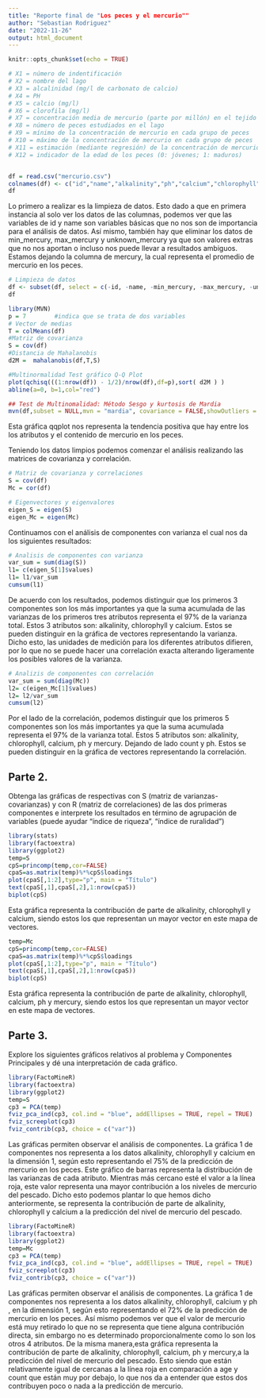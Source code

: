 ```yaml
---
title: "Reporte final de "Los peces y el mercurio""
author: "Sebastian Rodriguez"
date: "2022-11-26"
output: html_document
---
```


```r
knitr::opts_chunk$set(echo = TRUE)
```

```r
# X1 = número de indentificación
# X2 = nombre del lago
# X3 = alcalinidad (mg/l de carbonato de calcio)
# X4 = PH
# X5 = calcio (mg/l)
# X6 = clorofila (mg/l)
# X7 = concentración media de mercurio (parte por millón) en el tejido muscualar del grupo de peces estudiados en cada lago
# X8 = número de peces estudiados en el lago
# X9 = mínimo de la concentración de mercurio en cada grupo de peces
# X10 = máximo de la concentración de mercurio en cada grupo de peces
# X11 = estimación (mediante regresión) de la concentración de mercurio en el pez de 3 años (o promedio de mercurio cuando la edad no está disponible)
# X12 = indicador de la edad de los peces (0: jóvenes; 1: maduros)


df = read.csv("mercurio.csv")
colnames(df) <- c("id","name","alkalinity","ph","calcium","chlorophyll","mercury","count","min_mercury","max_mercury","unknown_mercury","age")
df
```

Lo primero a realizar es la limpieza de datos. Esto dado a que en primera instancia al solo ver los datos de las columnas, podemos ver que las variables de id y name son variables básicas que no nos son de importancia para el análisis de datos. Así mismo, también hay que eliminar los datos de min_mercury, max_mercury y unknown_mercury ya que son valores extras que no nos aportan o incluso nos puede llevar a resultados ambiguos. Estamos dejando la columna de mercury, la cual representa el promedio de mercurio en los peces.

```r
# Limpieza de datos
df <- subset(df, select = c(-id, -name, -min_mercury, -max_mercury, -unknown_mercury))
df
```

```r
library(MVN)
p = 7        #indica que se trata de dos variables
# Vector de medias
T = colMeans(df)
#Matriz de covarianza
S = cov(df)
#Distancia de Mahalanobis
d2M =  mahalanobis(df,T,S)

#Multinormalidad Test gráfico Q-Q Plot
plot(qchisq(((1:nrow(df)) - 1/2)/nrow(df),df=p),sort( d2M ) )
abline(a=0, b=1,col="red")

## Test de Multinomalidad: Método Sesgo y kurtosis de Mardia
mvn(df,subset = NULL,mvn = "mardia", covariance = FALSE,showOutliers = FALSE)
```
Esta gráfica qqplot nos representa la tendencia positiva que hay entre los los atributos y el contenido de mercurio en los peces.


Teniendo los datos limpios podemos comenzar el análisis realizando las matrices de covarianza y correlación.

```r
# Matriz de covarianza y correlaciones
S = cov(df)
Mc = cor(df)

# Eigenvectores y eigenvalores
eigen_S = eigen(S)
eigen_Mc = eigen(Mc)
```

Continuamos con el análisis de componentes con varianza el cual nos da los siguientes resultados:

```r
# Analisis de componentes con varianza
var_sum = sum(diag(S))
l1= c(eigen_S[1]$values)
l1= l1/var_sum
cumsum(l1)
```

De acuerdo con los resultados, podemos distinguir que los primeros 3 componentes son los más importantes ya que la suma acumulada de las varianzas de los primeros tres atributos representa el 97% de la varianza total. Estos 3 atributos son: alkalinity, chlorophyll y calcium. Estos se pueden distinguir en la gráfica de vectores representando la varianza. Dicho esto, las unidades de medición para los diferentes atributos difieren, por lo que no se puede hacer una correlación exacta alterando ligeramente los posibles valores de la varianza.

```r
# Analizis de componentes con correlación
var_sum = sum(diag(Mc))
l2= c(eigen_Mc[1]$values)
l2= l2/var_sum
cumsum(l2)
```

Por el lado de la correlación, podemos distinguir que los primeros 5 componentes son los más importantes ya que la suma acumulada representa el 97% de la varianza total. Estos 5 atributos son: alkalinity, chlorophyll, calcium, ph y mercury. Dejando de lado count y ph. Estos se pueden distinguir en la gráfica de vectores representando la correlación.

## Parte 2.

Obtenga las gráficas de respectivas con S (matriz de varianzas-covarianzas) y con R (matriz de correlaciones) de las dos primeras componentes e interprete los resultados en término de agrupación de variables (puede ayudar "índice de riqueza", "índice de ruralidad")

```r
library(stats)
library(factoextra)
library(ggplot2)
temp=S
cpS=princomp(temp,cor=FALSE)
cpaS=as.matrix(temp)%*%cpS$loadings
plot(cpaS[,1:2],type="p", main = "Título")
text(cpaS[,1],cpaS[,2],1:nrow(cpaS))
biplot(cpS)
```

Esta gráfica representa la contribución de parte de alkalinity, chlorophyll y calcium, siendo estos los que representan un mayor vector en este mapa de vectores.

```r
temp=Mc
cpS=princomp(temp,cor=FALSE)
cpaS=as.matrix(temp)%*%cpS$loadings
plot(cpaS[,1:2],type="p", main = "Título")
text(cpaS[,1],cpaS[,2],1:nrow(cpaS))
biplot(cpS)
```

Esta gráfica representa la contribución de parte de alkalinity, chlorophyll, calcium, ph y mercury, siendo estos los que representan un mayor vector en este mapa de vectores.

## Parte 3.

Explore los siguientes gráficos relativos al problema y Componentes Principales y dé una interpretación de cada gráfico.

```r
library(FactoMineR)
library(factoextra)
library(ggplot2) 
temp=S
cp3 = PCA(temp)
fviz_pca_ind(cp3, col.ind = "blue", addEllipses = TRUE, repel = TRUE)
fviz_screeplot(cp3)
fviz_contrib(cp3, choice = c("var"))
```

Las gráficas permiten observar el análisis de componentes. La gráfica 1 de componentes nos representa a los datos alkalinity, chlorophyll y calcium en la dimensión 1, según esto representando el 75% de la predicción de mercurio en los peces. Este gráfico de barras representa la distribución de las varianzas de cada atributo. Mientras más cercano esté el valor a la línea roja, este valor representa una mayor contribución a los niveles de mercurio del pescado. Dicho esto podemos plantar lo que hemos dicho anteriormente, se representa la contribución de parte de alkalinity, chlorophyll y calcium a la predicción del nivel de mercurio del pescado.

```r
library(FactoMineR)
library(factoextra)
library(ggplot2) 
temp=Mc
cp3 = PCA(temp)
fviz_pca_ind(cp3, col.ind = "blue", addEllipses = TRUE, repel = TRUE)
fviz_screeplot(cp3)
fviz_contrib(cp3, choice = c("var"))
```

Las gráficas permiten observar el análisis de componentes. La gráfica 1 de componentes nos representa a los datos alkalinity, chlorophyll, calcium y ph , en la dimensión 1, según esto representando el 72% de la predicción de mercurio en los peces. Así mismo podemos ver que el valor de mercurio está muy retirado lo que no se representa que tiene alguna contribución directa, sin embargo no es determinado proporcionalmente como lo son los otros 4 atributos. De la misma manera,esta gráfica representa la contribución de parte de alkalinity, chlorophyll, calcium, ph y mercury,a la predicción del nivel de mercurio del pescado. Esto siendo que están relativamente igual de cercanas a la línea roja en comparación a age y count que están muy por debajo, lo que nos da a entender que estos dos contribuyen poco o nada a la predicción de mercurio.
